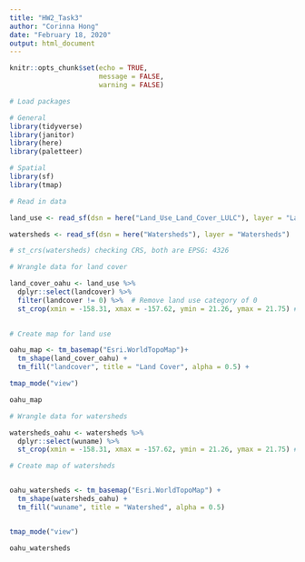 ```yaml
---
title: "HW2_Task3"
author: "Corinna Hong"
date: "February 18, 2020"
output: html_document
---
```


```r
knitr::opts_chunk$set(echo = TRUE, 
                      message = FALSE,
                      warning = FALSE)
```


<style>
p.caption {
  font-size: 0.9em;
  font-style: italic;
  color: grey;
  margin-right: 10%;
  margin-left: 15%;  
  text-align: left;
}
</style>


```r

# Load packages

# General
library(tidyverse)
library(janitor)
library(here)
library(paletteer)

# Spatial
library(sf)
library(tmap)

```

```r

# Read in data

land_use <- read_sf(dsn = here("Land_Use_Land_Cover_LULC"), layer = "Land_Use_Land_Cover_LULC")

watersheds <- read_sf(dsn = here("Watersheds"), layer = "Watersheds")

# st_crs(watersheds) checking CRS, both are EPSG: 4326

```

```r

# Wrangle data for land cover

land_cover_oahu <- land_use %>%
  dplyr::select(landcover) %>%
  filter(landcover != 0) %>%  # Remove land use category of 0
  st_crop(xmin = -158.31, xmax = -157.62, ymin = 21.26, ymax = 21.75) # Crop to Oahu
  
```

```r

# Create map for land use

oahu_map <- tm_basemap("Esri.WorldTopoMap")+
  tm_shape(land_cover_oahu) +
  tm_fill("landcover", title = "Land Cover", alpha = 0.5) +

tmap_mode("view")

oahu_map


```

```r

# Wrangle data for watersheds

watersheds_oahu <- watersheds %>% 
  dplyr::select(wuname) %>% 
  st_crop(xmin = -158.31, xmax = -157.62, ymin = 21.26, ymax = 21.75) # Crop to Oahu

```

```r

# Create map of watersheds


oahu_watersheds <- tm_basemap("Esri.WorldTopoMap") +
  tm_shape(watersheds_oahu) +
  tm_fill("wuname", title = "Watershed", alpha = 0.5)


tmap_mode("view")

oahu_watersheds

```

